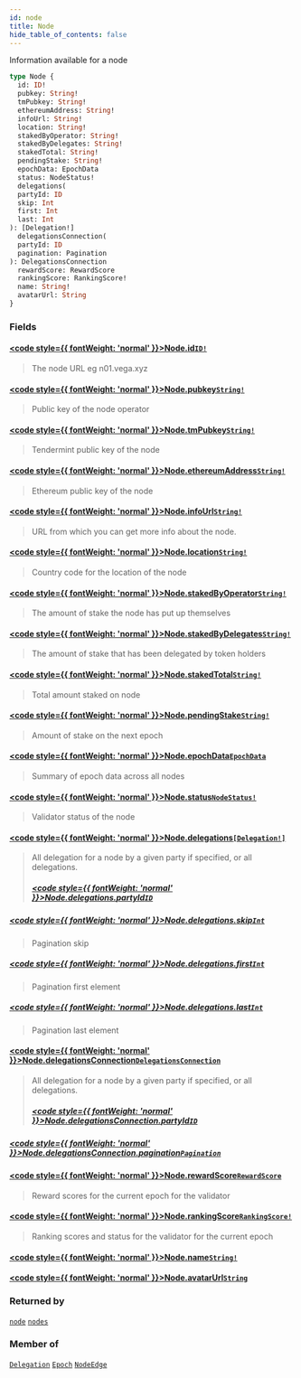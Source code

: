 ```yaml
---
id: node
title: Node
hide_table_of_contents: false
---
```








Information available for a node

```graphql
type Node {
  id: ID!
  pubkey: String!
  tmPubkey: String!
  ethereumAddress: String!
  infoUrl: String!
  location: String!
  stakedByOperator: String!
  stakedByDelegates: String!
  stakedTotal: String!
  pendingStake: String!
  epochData: EpochData
  status: NodeStatus!
  delegations(
  partyId: ID
  skip: Int
  first: Int
  last: Int
): [Delegation!]
  delegationsConnection(
  partyId: ID
  pagination: Pagination
): DelegationsConnection
  rewardScore: RewardScore
  rankingScore: RankingScore!
  name: String!
  avatarUrl: String
}
```


### Fields

#### [<code style={{ fontWeight: 'normal' }}>Node.<b>id</b></code>](#)<Bullet />[`ID!`](/docs/testnet/graphql/scalars/id) <Badge class="secondary" text="non-null"/> <Badge class="secondary" text="scalar"/>
> The node URL eg n01.vega.xyz
> 

#### [<code style={{ fontWeight: 'normal' }}>Node.<b>pubkey</b></code>](#)<Bullet />[`String!`](/docs/testnet/graphql/scalars/string) <Badge class="secondary" text="non-null"/> <Badge class="secondary" text="scalar"/>
> Public key of the node operator
> 

#### [<code style={{ fontWeight: 'normal' }}>Node.<b>tmPubkey</b></code>](#)<Bullet />[`String!`](/docs/testnet/graphql/scalars/string) <Badge class="secondary" text="non-null"/> <Badge class="secondary" text="scalar"/>
> Tendermint public key of the node
> 

#### [<code style={{ fontWeight: 'normal' }}>Node.<b>ethereumAddress</b></code>](#)<Bullet />[`String!`](/docs/testnet/graphql/scalars/string) <Badge class="secondary" text="non-null"/> <Badge class="secondary" text="scalar"/>
> Ethereum public key of the node
> 

#### [<code style={{ fontWeight: 'normal' }}>Node.<b>infoUrl</b></code>](#)<Bullet />[`String!`](/docs/testnet/graphql/scalars/string) <Badge class="secondary" text="non-null"/> <Badge class="secondary" text="scalar"/>
> URL from which you can get more info about the node.
> 

#### [<code style={{ fontWeight: 'normal' }}>Node.<b>location</b></code>](#)<Bullet />[`String!`](/docs/testnet/graphql/scalars/string) <Badge class="secondary" text="non-null"/> <Badge class="secondary" text="scalar"/>
> Country code for the location of the node
> 

#### [<code style={{ fontWeight: 'normal' }}>Node.<b>stakedByOperator</b></code>](#)<Bullet />[`String!`](/docs/testnet/graphql/scalars/string) <Badge class="secondary" text="non-null"/> <Badge class="secondary" text="scalar"/>
> The amount of stake the node has put up themselves
> 

#### [<code style={{ fontWeight: 'normal' }}>Node.<b>stakedByDelegates</b></code>](#)<Bullet />[`String!`](/docs/testnet/graphql/scalars/string) <Badge class="secondary" text="non-null"/> <Badge class="secondary" text="scalar"/>
> The amount of stake that has been delegated by token holders
> 

#### [<code style={{ fontWeight: 'normal' }}>Node.<b>stakedTotal</b></code>](#)<Bullet />[`String!`](/docs/testnet/graphql/scalars/string) <Badge class="secondary" text="non-null"/> <Badge class="secondary" text="scalar"/>
> Total amount staked on node
> 

#### [<code style={{ fontWeight: 'normal' }}>Node.<b>pendingStake</b></code>](#)<Bullet />[`String!`](/docs/testnet/graphql/scalars/string) <Badge class="secondary" text="non-null"/> <Badge class="secondary" text="scalar"/>
> Amount of stake on the next epoch
> 

#### [<code style={{ fontWeight: 'normal' }}>Node.<b>epochData</b></code>](#)<Bullet />[`EpochData`](/docs/testnet/graphql/objects/epoch-data) <Badge class="secondary" text="object"/>
> Summary of epoch data across all nodes
> 

#### [<code style={{ fontWeight: 'normal' }}>Node.<b>status</b></code>](#)<Bullet />[`NodeStatus!`](/docs/testnet/graphql/enums/node-status) <Badge class="secondary" text="non-null"/> <Badge class="secondary" text="enum"/>
> Validator status of the node
> 

#### [<code style={{ fontWeight: 'normal' }}>Node.<b>delegations</b></code>](#)<Bullet />[`[Delegation!]`](/docs/testnet/graphql/objects/delegation) <Badge class="secondary" text="list"/> <Badge class="secondary" text="object"/>
> All delegation for a node by a given party if specified, or all delegations.
> ##### [<code style={{ fontWeight: 'normal' }}>Node.delegations.<b>partyId</b></code>](#)<Bullet />[`ID`](/docs/testnet/graphql/scalars/id) <Badge class="secondary" text="scalar"/>
> 
> 

##### [<code style={{ fontWeight: 'normal' }}>Node.delegations.<b>skip</b></code>](#)<Bullet />[`Int`](/docs/testnet/graphql/scalars/int) <Badge class="secondary" text="scalar"/>
> Pagination skip
> 

##### [<code style={{ fontWeight: 'normal' }}>Node.delegations.<b>first</b></code>](#)<Bullet />[`Int`](/docs/testnet/graphql/scalars/int) <Badge class="secondary" text="scalar"/>
> Pagination first element
> 

##### [<code style={{ fontWeight: 'normal' }}>Node.delegations.<b>last</b></code>](#)<Bullet />[`Int`](/docs/testnet/graphql/scalars/int) <Badge class="secondary" text="scalar"/>
> Pagination last element
> 

#### [<code style={{ fontWeight: 'normal' }}>Node.<b>delegationsConnection</b></code>](#)<Bullet />[`DelegationsConnection`](/docs/testnet/graphql/objects/delegations-connection) <Badge class="secondary" text="object"/>
> All delegation for a node by a given party if specified, or all delegations.
> ##### [<code style={{ fontWeight: 'normal' }}>Node.delegationsConnection.<b>partyId</b></code>](#)<Bullet />[`ID`](/docs/testnet/graphql/scalars/id) <Badge class="secondary" text="scalar"/>
> 
> 

##### [<code style={{ fontWeight: 'normal' }}>Node.delegationsConnection.<b>pagination</b></code>](#)<Bullet />[`Pagination`](/docs/testnet/graphql/inputs/pagination) <Badge class="secondary" text="input"/>
> 
> 

#### [<code style={{ fontWeight: 'normal' }}>Node.<b>rewardScore</b></code>](#)<Bullet />[`RewardScore`](/docs/testnet/graphql/objects/reward-score) <Badge class="secondary" text="object"/>
> Reward scores for the current epoch for the validator
> 

#### [<code style={{ fontWeight: 'normal' }}>Node.<b>rankingScore</b></code>](#)<Bullet />[`RankingScore!`](/docs/testnet/graphql/objects/ranking-score) <Badge class="secondary" text="non-null"/> <Badge class="secondary" text="object"/>
> Ranking scores and status for the validator for the current epoch
> 

#### [<code style={{ fontWeight: 'normal' }}>Node.<b>name</b></code>](#)<Bullet />[`String!`](/docs/testnet/graphql/scalars/string) <Badge class="secondary" text="non-null"/> <Badge class="secondary" text="scalar"/>
> 
> 

#### [<code style={{ fontWeight: 'normal' }}>Node.<b>avatarUrl</b></code>](#)<Bullet />[`String`](/docs/testnet/graphql/scalars/string) <Badge class="secondary" text="scalar"/>
> 
> 



### Returned by

[`node`](/docs/testnet/graphql/queries/node)  <Badge class="secondary" text="query"/><Bullet />[`nodes`](/docs/testnet/graphql/queries/nodes)  <Badge class="secondary" text="query"/>

### Member of

[`Delegation`](/docs/testnet/graphql/objects/delegation)  <Badge class="secondary" text="object"/><Bullet />[`Epoch`](/docs/testnet/graphql/objects/epoch)  <Badge class="secondary" text="object"/><Bullet />[`NodeEdge`](/docs/testnet/graphql/objects/node-edge)  <Badge class="secondary" text="object"/>



